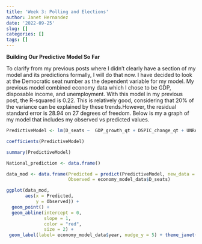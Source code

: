 ```yaml
---
title: 'Week 3: Polling and Elections'
author: Janet Hernandez
date: '2022-09-25'
slug: []
categories: []
tags: []
---
```


**Building Our Predictive Model So Far**

To clarify from my previous posts where I didn't clearly have a section of my model and its predictions formally, I will do that now. I have decided to look at the Democratic seat number as the dependent variable for my model. My previous model combined economy data which I chose to be GDP, disposable income, and unemployment. With this model in my previous post, the R-squared is 0.22. This is relatively good, considering that 20% of the variance can be explained by these trends.However, the residual standard error is 28.94 on 27 degrees of freedom. Below is my a graph of my model that includes my observed vs predicted values. 

```r

PredictiveModel <- lm(D_seats ~  GDP_growth_qt + DSPIC_change_qt + UNRATE, data = economy_model_data)

coefficients(PredictiveModel)

summary(PredictiveModel)

National_prediction <- data.frame()

data_mod <- data.frame(Predicted = predict(PredictiveModel, new_data = National_prediction),  # Create data for ggplot2 
                       Observed = economy_model_data$D_seats)

ggplot(data_mod,                                  
       aes(x = Predicted,
           y = Observed)) +
  geom_point() + 
  geom_abline(intercept = 0,
              slope = 1,
              color = "red",
              size = 2) +
 geom_label(label= economy_model_data$year, nudge_y = 5) + theme_janet() + ggtitle("Predictive Model 1:\nPredicted v. Observed Democrat Seats")


```

